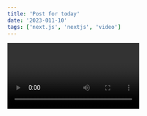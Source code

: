 ```yaml
---
title: 'Post for today'
date: '2023-011-10'
tags: ['next.js', 'nextjs', 'video']
---
```


<Video id="ORT3JmETptbV8YEP" />

We recommend using static Generation with or without data

```ts
const sum = (num1: number, num2: number): number => {
    return num1 + num2
}
console.log(sum(6, 4)) // 10
```

We can use static generation for many types of pages.